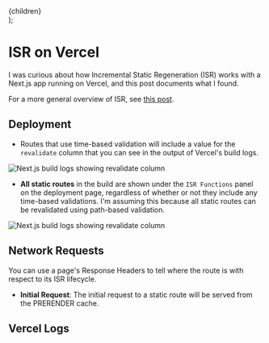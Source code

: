 
  <div className="text-center mx-auto text-gray-500 max-w-2xl [&>p]:text-xs [&>p]:!text-xs [&>p]:!m-0 [&>p]:!leading-normal">
    {children}
  </div>
);

<TOC/>


# ISR on Vercel

I was curious about how Incremental Static Regeneration (ISR) works with a Next.js app running on Vercel, and this post documents what I found.

For a more general overview of ISR, see [this post](/nextjs-isr).


## Deployment

* Routes that use time-based validation will include a value for the `revalidate` column that you can see in the output of Vercel's build logs.

<div className="my-8">
<div className="flex justify-center w-4/5 mx-auto">
  <Image 
    src={NextBuild} 
    alt="Next.js build logs showing revalidate column"
    />
</div>
</div>

* **All static routes** in the build are shown under the `ISR Functions` panel on the deployment page, regardless of whether or not they include any time-based validations. I'm assuming this because all static routes can be revalidated using path-based validation.


<div className="my-8">
<div className="flex justify-center w-4/5 mx-auto">
  <Image 
    src={ISRFunctions}
    alt="Next.js build logs showing revalidate column"
    />
</div>
</div>

## Network Requests

You can use a page's Response Headers to tell where the route is with respect to its ISR lifecycle.

* **Initial Request**: The initial request to a static route will be served from the PRERENDER cache. 

## Vercel Logs




